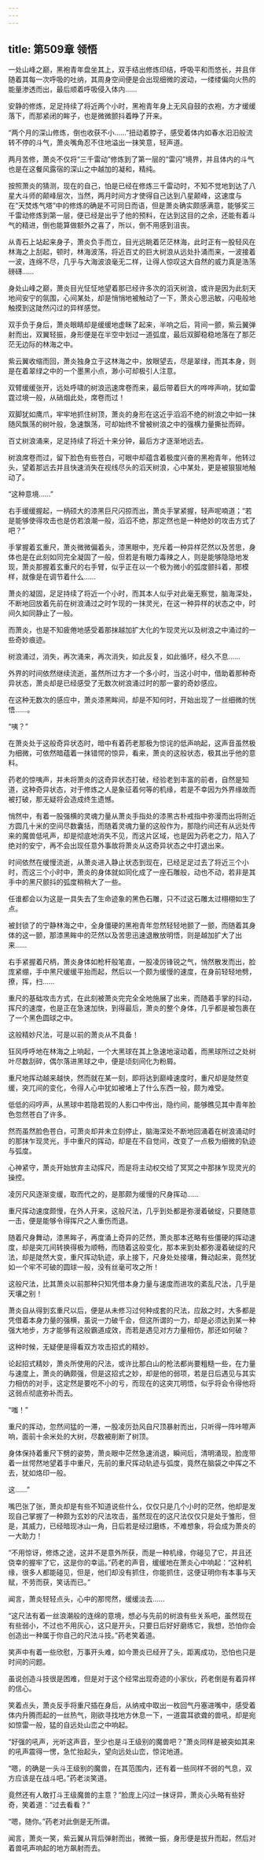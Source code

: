 ```yaml
---
---
---
```

title: 第509章 领悟
---



一处山峰之巅，黑袍青年盘坐其上，双手结出修炼印结，呼吸平和而悠长，并且伴随着其每一次呼吸的吐纳，其周身空间便是会出现细微的波动，一缕缕偏向火热的能量渗透而出，最后顺着呼吸侵入体内……

安静的修炼，足足持续了将近两个小时，黑袍青年身上无风自鼓的衣袍，方才缓缓落下，而那紧闭的眸子，也是微微颤抖着睁了开来。

“两个月的深山修炼，倒也收获不小……”扭动着脖子，感受着体内如春水汨汨般流转不停的斗气，萧炎嘴角忍不住地溢出一抹笑意，轻声道。

两月苦修，萧炎不仅将“三千雷动”修炼到了第一层的“雷闪”境界，并且体内的斗气也是在这餐风露宿的深山之中越加的凝和，精纯。

按照萧炎的猜测，现在的自己，怕是已经在修炼三千雷动时，不知不觉地到达了八星大斗师的颠峰层次，当然，两月时间方才使得自己达到八星颠峰，这速度与在“天焚炼气塔”中的修炼的确是不可同日而语，但是萧炎确实颇感满意，能够奖三千雷动修炼到第一层，便已经是出乎了他的预料，在达到这目的之余，还能有着斗气的精进，倒也能算做额外之喜了，所以，倒不用感到沮丧。

从青石上站起来身子，萧炎负手而立，目光远眺着茫茫林海，此时正有一股轻风在林海之上刮起，顿时，林海波荡，将近百丈的巨大树浪从远处扑涌而来，一波接着一波，连绵不尽，几乎与大海波浪毫无二样，让得人惊叹这大自然的威力真是浩荡磅礴……

身处山峰之巅，萧炎目光怔怔地望着那已经许多次的滔天树浪，或许是因为此刻天地间安宁的氛围，心间某处，却是悄悄地被触动了一下，萧炎心思迅敏，闪电般地触摸到这陡然闪过的异样感觉。

双手负于身后，萧炎眼睛却是缓缓地虚眯了起来，半响之后，背间一颤，紫云翼弹射而出，双翼轻振，身形便是在半空中划过一道弧度，最后双脚稳稳地落在了那茫茫无边际的林海之中。

紫云翼收缩而回，萧炎独身立于这林海之中，放眼望去，尽是翠绿，而其本身，则是在着翠绿之中的一个墨黑小点，渺小可却极引人注意。

双臂缓缓张开，远处呼啸的树浪迅速席卷而来，最后带着巨大的哗哗声响，犹如雷霆过境一般，从硝烟此处，席卷而过！

双脚犹如鹰爪，牢牢地抓住树顶，萧炎的身形在这近乎滔滔不绝的树浪之中如一抹随风飘荡的树叶般，急速飘荡，可却始终不曾被树浪之中的强横力量撕扯而碎。

百丈树浪涌来，足足持续了将近十来分钟，最后方才逐渐地远去。

树浪席卷而过，留下脸色有些苍白，可眼中却蕴含着极度兴奋的黑袍青年，他转过头，望着那远去并且快速消失在视线尽头的滔天树浪，心中某处，更是被狠狠地触动了。

“这种意境……”

右手缓缓握起，一柄硕大的漆黑巨尺闪掠而出，萧炎手掌紧握，轻声呢喃道；“若是能够使得攻击也是仿若浪潮一般，滔滔不绝，那定然也是一种绝妙的攻击方式了吧？”

手掌握着玄重尺，萧炎微微偏着头，漆黑眼中，充斥着一种异样茫然以及苦思，身体也是在此刻如同完全凝固了一般，但若是有眼力毒辣之人，则是能够隐隐地发现，萧炎那握着玄重尺的右手臂，似乎正在以一个极为微小的弧度颤抖着，那模样，就像是在调节着什么……

萧炎的凝固，足足持续了将近一个小时，而其本人似乎对此毫无察觉，脑海深处，不断地回放着先前在树浪涌过之时乍现的一抹灵光，在这一种异样的状态之中，时间久如同静止了一般。

而萧炎，也是不知疲倦地感受着那抹越加扩大化的乍现灵光以及树浪之中涌过的一些奇妙痕迹。

树浪涌过，消失，再次涌来，再次消失，如此反复，如此循环，经久不息……

外界的时间依然继续流逝，虽然所过方才一个多小时，当这小时中，借助着那种奇异状态，萧炎却是已经感受了无数次树浪涌过时的那一霎的奇妙感应。

在这种无数次的感应中，萧炎漆黑眸间，却是不知何时，开始出现了一丝细微的恍悟……。

“咦？”

在萧炎处于这般奇异状态时，暗中有着药老那极为惊诧的低声响起，这声音虽然极为细微，可依然暗蕴着一抹错愕的惊异，看来，萧炎的这般状态，极其出乎他的意料。

药老的惊咦声，并未将萧炎的这奇异状态打破，经验老到丰富的前者，自然是知道，这种奇异状态，对于修炼之人是象征着何等的机缘，若是不幸因为外界缘故而被打破，那无疑将会造成终生遗憾。

悄然中，有着一股强横的灵魂力量从萧炎手指处的漆黑古朴戒指中弥漫而出将附近方圆几十米的空间尽数囊括，而随着灵魂力量的这般作为，那隐约间还有从远处传来的魔兽低吼声，却是彻底地消失不见，而这片区域，也是因为药老之力，陷入了绝对的安宁，再不会出现任意外事故将萧炎从这奇异状态之中打退出来。

时间依然在缓慢流逝，从萧炎进入静止状态到现在，已经足足过去了将近三个小时，而这三个小时中，萧炎的身体就如同化成了一座石雕般，动也不动，若非是其手中的黑尺颤抖的弧度稍稍大了一些。

任谁都会以为这是一具失去了生命迹象的黑色石雕，只不过这石雕太过栩栩如生了点。

被封锁了的宁静林海之中，全身僵硬的黑袍青年忽然轻轻地颤了一颤，而随着其身体的这一颤，那漆黑眸中的茫然以及苦思迅速退散放明悟，则是越加扩大了出来……

右手紧握着尺柄，萧炎身体如枪杆般笔直，一股凌厉锋锐之气，悄然散发而出，脸庞紧绷，手中黑尺缓缓平抬而起，然后以一个颇为缓慢的速度，在身前轻轻地劈，撩，挥，扫……

重尺的基础攻击方式，在此刻被萧炎完完全全地施展了出来，而随着手掌的抖动，挥尺的速度，也是正在急速加快，到得最后，萧炎的整个身体，几乎都是被包裹在了一个黑色圆球之中。

这般精妙尺法，可是以前的萧炎从不具备！

狂风呼呼地在林海之上响起，一个大黑球在其上急速地滚动着，而黑球所过之处树叶尽数刮碎，偶尔落进黑球之中，便是顷刻间化为粉屑。

重尺地挥动越来越快，然而就在某一刻，即将达到巅峰速度时，重尺却是陡然变缓，突兀间的变化，令得人心中犹如被堵上了什么东西一般，颇为难受。

低低的闷哼声，从黑球中若隐若现的人影口中传出，隐约间，能够瞧见其中青年脸色忽然苍白了许多。

然而虽然脸色苍白，可萧炎却并未立刻停止，脑海深处不断地回涌着在树浪涌动时的那抹乍现灵光，手中重尺的挥动，却是在不自觉间，改变了一点极为细微的轨迹与弧度。

心神紧守，萧炎开始放弃主动挥尺，而是将主动权交给了冥冥之中那抹乍现灵光的操控。

凌厉尺风逐渐变缓，取而代之的，是那颇为缓慢的尺身挥动……

重尺挥动速度颇慢，在外人开来，这般尺法，几乎到处都是弥漫着破绽，只要随意一击，便是能够令得挥尺之人重伤而退。

随着尺身舞动，漆黑眸子，再度涌上奇异的茫然，萧炎那本还略有些僵硬的挥动速度，却是突兀间转换得极为顺畅，而随着这般变化，那本来到处都弥漫着破绽的尺法，却是陡然大变，重尺挥动轨迹，承上接下，尺身处处接壤，舞动起来，竟然犹如一个牢不可破的圆球一般，没有丝毫可攻之所！

这般尺法，比其萧炎以前那种只知凭借本身力量与速度而进攻的紊乱尺法，几乎是天壤之别！

萧炎自从得到玄重尺以后，便是从未修习过何种成套的尺法，应敌之时，大多都是凭借着本身力量的强横，虽说一力破千会，但这所谓的一力，却是必须达到某一种强大地步，方才能够有这般霸道成效，而若是遇见对方力量相仿，那还如何破？

这种时候，无疑便是得看双方攻击招式的精妙。

论起招式精妙，萧炎所使用的尺法，或许比那白山的枪法都尚要粗糙一些，在力量与速度上，萧炎的确颇强，但是这招式之妙，却是他的弱项，若是日后遇见与其实力相仿的对手，这定然是要吃不小的亏，而现在的这突兀明悟，似乎将会令得他将这弱点彻底弥补而去。

“嗤！”

重尺的挥动，忽然间猛的一滞，一股凌厉劲风自尺顶暴射而出，只听得一阵咔嚓声响，面前十余米处的大树，尽数被削断了树顶。

身体保持着重尺下劈的姿势，萧炎眼中茫然急速消退，瞬间后，清明涌现，脸庞带着一丝愕然地望着手中重尺，先前的重尺挥动轨迹与弧度，竟然在脑袋之中挥之不去，犹如烙印一般。

这……”

嘴巴张了张，萧炎却是有些不知道说些什么，仅仅只是几个小时的茫然，他却是发现自己掌握了一种颇为玄妙的尺法攻击，虽然现在的这尺法仅仅只是处于雏形，但是，其威力，已经暗现冰山一角，日后若是经过磨练，不难想象，将会成为萧炎的一大助力！

“不用惊讶，修炼之途，这并不是意外所获，而是一种机缘，你碰见了它，并且还侥幸的握牢了它，这是你的幸运。”药老的声音，缓缓地在萧炎心中响起：“这种机缘，很多人都能碰见，但是，他们却没有抓住，你能抓住，这便证明你有本事与天赋，不劳而获，笑话而已。”

闻言，萧炎轻轻点头，心中的那愕然，缓缓淡去……

“这尺法有着一丝浪潮般的连绵的意境，想必与先前的树浪有些关系吧，虽然现在有些弱小，不过也不用灰心，这只是开头，只要日后好好磨练它，我想，恐怕你会创造出一种属于你自己的尺法斗技。”药老笑着道。

笑声中有着一些欣慰，万事开头难，如今萧炎已经开了头，距离成功，恐怕也只是时间的问题。

虽说创造斗技很是困难，但是对于这个经常出现奇迹的小家伙，药老倒是有着异样的信心。

笑着点头，萧炎反手将重尺插在身后，从纳戒中取出一枚回气丹塞进嘴中，感受着体内升腾而起的一丝热气，刚欲寻找地方休息一下，一道震耳欲聋的兽吼，却是宛如惊雷一般，猛的自远处山峦之中响起。

“好强的吼声，光听这声音，至少也是斗王级别的魔兽吧？”萧炎同样是被突如其来的吼声震得一愣，急忙抬起头，望向远处山峦，惊诧地道。

“嗯，的确是一头斗王级别的魔兽，在其范围内，还有着一些同样不弱的气息，双方应该是在战斗吧。”药老淡笑道。

竟然还有人敢打斗王级魔兽的主意？”脸庞上闪过一抹讶异，萧炎心头略有些好奇，笑着道：“过去看看？”

“嗯，随你。”药老对此倒是无所谓。

闻言，萧炎一笑，紫云翼从背后弹射而出，微微一振，身形便是拔升而起，然后对着兽吼声响起的地方飙射而去。